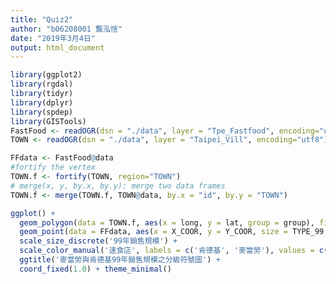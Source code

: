 ```yaml
---
title: "Quiz2"
author: "b06208001 龔泓愷"
date: "2019年3月4日"
output: html_document
---
```

```r
library(ggplot2)
library(rgdal)
library(tidyr)
library(dplyr)
library(spdep)
library(GISTools)
FastFood <- readOGR(dsn = "./data", layer = "Tpe_Fastfood", encoding="utf8")
TOWN <- readOGR(dsn = "./data", layer = "Taipei_Vill", encoding="utf8")
```
```r
FFdata <- FastFood@data
#fortify the vertex
TOWN.f <- fortify(TOWN, region="TOWN")
# merge(x, y, by.x, by.y): merge two data frames
TOWN.f <- merge(TOWN.f, TOWN@data, by.x = "id", by.y = "TOWN")

ggplot() +
  geom_polygon(data = TOWN.f, aes(x = long, y = lat, group = group), fill = '#D2B48C', color = 'white') +
  geom_point(data = FFdata, aes(x = X_COOR, y = Y_COOR, size = TYPE_99, color = STORE)) +
  scale_size_discrete('99年銷售規模') +
  scale_color_manual('速食店', labels = c('肯德基', '麥當勞'), values = c('#F08080', '#4682B4')) +
  ggtitle('麥當勞與肯德基99年銷售規模之分級符號圖') +
  coord_fixed(1.0) + theme_minimal()
```